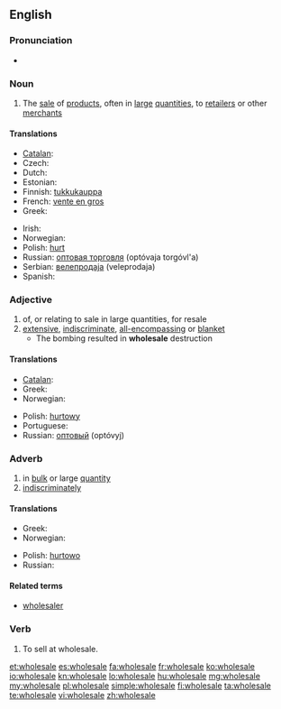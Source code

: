 {{wikipedia}}
==English==

===Pronunciation===
* {{audio|en-us-wholesale.ogg|Audio (US)}}

===Noun===
{{en-noun}}

# The [[sale]] of [[product]]s, often in [[large]] [[quantities]], to [[retailer]]s or other [[merchant]]s

====Translations====
{{trans-top|sale of products, often in large quantities, to retailers or other merchants}}
* [[Catalan]]: {{t|ca|a l'engròs}}
* Czech: {{t-|cs|velkoobchod|m}}
* Dutch: {{t-|nl|groothandel|m}}
* Estonian: {{t|et|hulgimüük}}
* Finnish: [[tukkukauppa]]
* French: [[vente en gros]]
* Greek: {{t|el|χονδρική|sc=Grek}}
{{trans-mid}}
* Irish: {{t|ga|mórdhíol|m}}
* Norwegian: {{t|no|engroshandel|m}}
* Polish: [[hurt]] {{m}}
* Russian: [[оптовая торговля]] (optóvaja torgóvl'a) {{f}}
* Serbian: [[велепродаја]] (veleprodaja) {{f}}
* Spanish: {{t-|es|venta al por mayor|f}}
{{trans-bottom}}

===Adjective===
{{en-adj}}

# of, or relating to sale in large quantities, for resale
# [[extensive]], [[indiscriminate]], [[all-encompassing]] or [[blanket]]
#* The bombing resulted in '''wholesale''' destruction

====Translations====
{{trans-top|in bulk or large quantity}}
* [[Catalan]]: {{t|ca|a l'engròs}}
* Greek: {{t|el|χονδρικός|sc=Grek}}
* Norwegian: {{t|no|en gros|p}}
{{trans-mid}}
* Polish: [[hurtowy]] {{m}}
* Portuguese: {{t|pt|atacado}}
* Russian: [[оптовый]] (optóvyj)
{{trans-bottom}}

===Adverb===
{{en-adv}}

# in [[bulk]] or large [[quantity]]
# [[indiscriminately]]

====Translations====
{{trans-top|in bulk or large quantity}}
* Greek: {{t|el|χονδρικά|sc=Grek}}
* Norwegian: {{t|no|en gros|p}}
{{trans-mid}}
* Polish: [[hurtowo]]
* Russian: {{t+|ru|оптом|tr=óptom}}
{{trans-bottom}}

====Related terms====
* [[wholesaler]]

===Verb===
{{en-verb|wholesal|es}}

# To sell at wholesale.
{{rfquote}}

[[et:wholesale]]
[[es:wholesale]]
[[fa:wholesale]]
[[fr:wholesale]]
[[ko:wholesale]]
[[io:wholesale]]
[[kn:wholesale]]
[[lo:wholesale]]
[[hu:wholesale]]
[[mg:wholesale]]
[[my:wholesale]]
[[pl:wholesale]]
[[simple:wholesale]]
[[fi:wholesale]]
[[ta:wholesale]]
[[te:wholesale]]
[[vi:wholesale]]
[[zh:wholesale]]